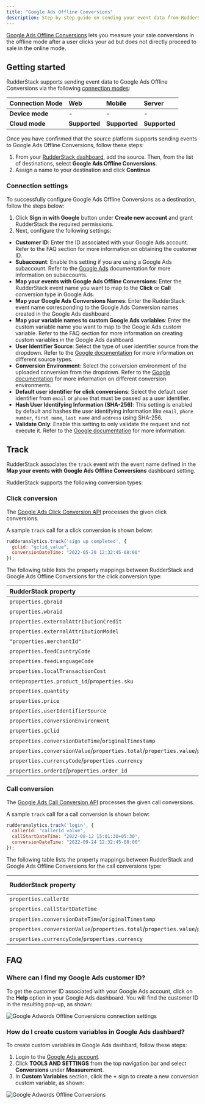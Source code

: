 ```yaml
---
title: "Google Ads Offline Conversions"
description: Step-by-step guide on sending your event data from RudderStack to Google Ads Offline Conversions.
---
```


[Google Ads Offline Conversions](https://support.google.com/google-ads/answer/2998031?hl=en&ref_topic=7280668) lets you measure your sale conversions in the offline mode after a user clicks your ad but does not directly proceed to sale in the online mode.

## Getting started

RudderStack supports sending event data to Google Ads Offline Conversions via the following <a href="https://rudderstack.com/docs/rudderstack-cloud/rudderstack-connection-modes/">connection modes</a>:

| **Connection Mode** | **Web**         | **Mobile**   | **Server**        |
| :-------------------| :-------------- | :----------- | :-----------------|
| **Device mode**     | -               | -            | -                 |
| **Cloud mode**      | **Supported**   | **Supported** |  **Supported**    |

Once you have confirmed that the source platform supports sending events to Google Ads Offline Conversions, follow these steps:

1. From your [RudderStack dashboard](https://app.rudderstack.com/), add the source. Then, from the list of destinations, select **Google Ads Offline Conversions**.
2. Assign a name to your destination and click **Continue**.

### Connection settings

To successfully configure Google Ads Offline Conversions as a destination, follow the steps below:

1. Click **Sign in with Google** button under **Create new account** and grant RudderStack the required permissions.
2. Next, configure the following settings:

- **Customer ID**: Enter the ID associated with your Google Ads account. Refer to the <Link to="#faq">FAQ</Link> section for more information on obtaining the customer ID.
- **Subaccount**: Enable this setting if you are using a Google Ads subaccount. Refer to the <a href="https://support.google.com/campaignmanager/answer/2829448?hl=en#zippy=%2Cwhat-are-subaccounts">Google Ads</a> documentation for more information on subaccounts.
- **Map your events with Google Ads Offline Conversions**: Enter the RudderStack event name you want to map to the **Click** or **Call** conversion type in Google Ads.
- **Map your Google Ads Conversions Names**: Enter the RudderStack event name corresponding to the Google Ads Conversion names created in the Google Ads dashboard.
- **Map your variable names to custom Google Ads variables**: Enter the custom variable name you want to map to the Google Ads custom variable. Refer to the <Link to="#faq">FAQ</Link> section for more information on creating custom variables in the Google Ads dashboard.
- **User Identifier Source**: Select the type of user identifier source from the dropdown. Refer to the [Google documentation](https://developers.google.com/google-ads/api/rest/reference/rest/v11/UserIdentifier#UserIdentifierSource) for more information on different source types.
- **Conversion Environment**: Select the conversion environment of the uploaded conversion from the dropdown. Refer to the [Google documentation](https://developers.google.com/google-ads/api/rest/reference/rest/v11/customers/uploadClickConversions#ConversionEnvironment) for more information on different conversion environments.
- **Default user identifier for click conversions**: Select the default user identifier from `email` or `phone` that must be passed as a user identifier.
- **Hash User Identifying Information (SHA-256)**: This setting is enabled by default and hashes the user identifying information like `email`, `phone number`, `first name`, `last name` and `address` using SHA-256.
- **Validate Only**: Enable this setting to only validate the request and not execute it. Refer to the [Google documentation](https://developers.google.com/google-ads/api/rest/reference/rest/v11/customers/uploadClickConversions) for more information.

## Track

RudderStack associates the <Link to="/event-spec/standard-events/track">`track`</Link> event with the event name defined in the **Map your events with Google Ads Offline Conversions** dashboard setting.

RudderStack supports the following conversion types:

### Click conversion

The [Google Ads Click Conversion API](https://developers.google.com/google-ads/api/rest/reference/rest/v11/customers/uploadClickConversions#ClickConversion) processes the given click conversions.

A sample `track` call for a click conversion is shown below:

```javascript
rudderanalytics.track('sign up completed', {
  gclid: "gclid_value",
  conversionDateTime: "2022-05-20 12:32:45-08:00"
});
```

The following table lists the property mappings between RudderStack and Google Ads Offline Conversions for the click conversion type:

| RudderStack property | Google Ads Offline Conversions property | Presence |
| :-----| :--------| :--------| 
| `properties.gbraid` | `conversions[0].gbraid` | Optional |
| `properties.wbraid`  | `conversions[0].wbraid` | Optional |
| `properties.externalAttributionCredit` | `conversions[0].externalAttributionData.externalAttributionCredit` | Optional |
| `properties.externalAttributionModel` | `conversions[0].externalAttributionData.externalAttributionModel` | Optional |
| `"properties.merchantId"` | `conversions[0].cartData.merchantId` | Optional |
| `properties.feedCountryCode` | `conversions[0].cartData.feedCountryCode` | Optional |
| `properties.feedLanguageCode` | `conversions[0].cartData.feedLanguageCode` | Optional |
| `properties.localTransactionCost` | `conversions[0].cartData.localTransactionCost` | Optional |
| `ordeproperties.product_id`/`properties.sku` | `conversions[0].cartData.items[0].productId` | Optional |
| `properties.quantity` | `conversions[0].cartData.items[0].quantity` | Optional |
| `properties.price` | `conversions[0].cartData.items[0].unitPrice` | Optional |
| `properties.userIdentifierSource` | `conversions[0].userIdentifiers[0].userIdentifierSource` | Optional |
| `properties.conversionEnvironment` | `conversions[0].conversionEnvironment` | Optional |
| `properties.gclid` | `conversions[0].gclid` | Optional |
| `properties.conversionDateTime`/`originalTimestamp` | `conversions[0].conversionDateTime` | Required |
| `properties.conversionValue`/`properties.total`/`properties.value`/`properties.revenue` | `conversions[0].conversionValue` | Optional |
| `properties.currencyCode`/`properties.currency` | `conversions[0].currencyCode` | Optional |
| `properties.orderId`/`properties.order_id` | `conversions[0].orderId` | Optional |

### Call conversion

The [Google Ads Call Conversion API](https://developers.google.com/google-ads/api/rest/reference/rest/v11/customers/uploadCallConversions) processes the given call conversions.

A sample `track` call for a call conversion is shown below:

```javascript
rudderanalytics.track('login', {
  callerId: "callerId_value",
  callStartDateTime: "2022-08-12 15:01:30+05:30",
  conversionDateTime: "2022-09-24 12:32:45-08:00"
});
```

The following table lists the property mappings between RudderStack and Google Ads Offline Conversions for the call conversions type:

| RudderStack property | Google Ads Offline Conversions property | Presence |
| :-----| :--------| :--------| 
| `properties.callerId` | `conversions[0].callerId` | Required |
| `properties.callStartDateTime`  | `conversions[0].callStartDateTime` | Required |
| `properties.conversionDateTime`/`originalTimestamp` | `conversions[0].conversionDateTime` | Required |
| `properties.conversionValue`/`properties.total`/`properties.value`/`properties.revenue` | `conversions[0].conversionValue` | Optional |
| `properties.currencyCode`/`properties.currency` | `conversions[0].currencyCode` | Optional |

## FAQ

### Where can I find my Google Ads customer ID?

To get the customer ID associated with your Google Ads account, click on the **Help** option in your Google Ads dashboard. You will find the customer ID in the resulting pop-up, as shown:

<img src="../../assets/event-stream-destinations/google-adwords-remarketing-lists-customer-id.png" alt="Google Adwords Offline Conversions connection settings" />

### How do I create custom variables in Google Ads dashbard?

To create custom variables in Google Ads dashbard, follow these steps:

1. Login to the [Google Ads account](https://ads.google.com/intl/en_IN/home/).
2. Click **TOOLS AND SETTINGS** from the top navigation bar and select **Conversions** under **Measurement**.
3. In **Custom Variables** section, click the **+** sign to create a new conversion custom variable, as shown:

<img src="../../assets/event-stream-destinations/gads-custom-variable.png" alt="Google Adwords Offline Conversions" />